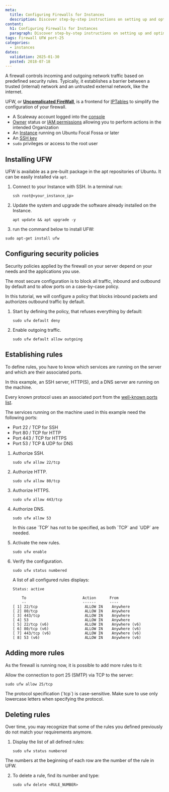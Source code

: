 ```yaml
---
meta:
  title: Configuring Firewalls for Instances
  description: Discover step-by-step instructions on setting up and optimizing your server's firewall, ensuring robust security for your Scaleway Instances.
content:
  h1: Configuring Firewalls for Instances
  paragraph: Discover step-by-step instructions on setting up and optimizing your server's firewall, ensuring robust security for your Scaleway Instances.
tags: Firewall UFW port-25
categories:
  - instances
dates:
  validation: 2025-01-30
  posted: 2018-07-18
---
```



A firewall controls incoming and outgoing network traffic based on predefined security rules. Typically, it establishes a barrier between a trusted (internal) network and an untrusted external network, like the internet.

UFW, or **[Uncomplicated FireWall](https://en.wikipedia.org/wiki/Uncomplicated_Firewall)**, is a frontend for [IPTables](https://en.wikipedia.org/wiki/Iptables) to simplify the configuration of your firewall.

<Requirements />

- A Scaleway account logged into the [console](https://console.scaleway.com)
- [Owner](/iam/concepts/#owner) status or [IAM permissions](/iam/concepts/#permission) allowing you to perform actions in the intended Organization
- An [Instance](/instances/how-to/create-an-instance/) running on Ubuntu Focal Fossa or later
- An [SSH key](/organizations-and-projects/how-to/create-ssh-key/)
- `sudo` privileges or access to the root user

## Installing UFW

UFW is available as a pre-built package in the apt repositories of Ubuntu. It can be easily installed via `apt`.

1. Connect to your Instance with SSH. In a terminal run:
    ```
    ssh root@<your_instance_ip>
    ```
2. Update the system and upgrade the software already installed on the Instance.
    ```
    apt update && apt upgrade -y
    ```

3. run the command below to install UFW:

  ```code
  sudo apt-get install ufw
  ```

## Configuring security policies

Security policies applied by the firewall on your server depend on your needs and the applications you use.

The most secure configuration is to block all traffic, inbound and outbound by default and to allow ports on a case-by-case policy.

In this tutorial, we will configure a policy that blocks inbound packets and authorizes outbound traffic by default.

1. Start by defining the policy, that refuses everything by default:
    ```code
    sudo ufw default deny
    ```
2. Enable outgoing traffic.
    ```code
    sudo ufw default allow outgoing
    ```

## Establishing rules

To define rules, you have to know which services are running on the server and which are their associated ports.

In this example, an SSH server, HTTP(S), and a DNS server are running on the machine.

Every known protocol uses an associated port from the [well-known ports list](https://en.wikipedia.org/wiki/List_of_TCP_and_UDP_port_numbers).

The services running on the machine used in this example need the following ports:

- Port 22 / TCP for SSH
- Port 80 / TCP for HTTP
- Port 443 / TCP for HTTPS
- Port 53 / TCP & UDP for DNS

1. Authorize SSH.
    ```code
    sudo ufw allow 22/tcp
    ```
2. Authorize HTTP.
    ```code
    sudo ufw allow 80/tcp
    ```
3. Authorize HTTPS.
    ```code
    sudo ufw allow 443/tcp
    ```
4. Authorize DNS.
    ```code
    sudo ufw allow 53
    ```

    <Message type="note">
      In this case `TCP` has not to be specified, as both `TCP` and `UDP` are needed.
    </Message>
5. Activate the new rules.
    ```code
    sudo ufw enable
    ```
6. Verify the configuration.
    ```code
    sudo ufw status numbered
    ```

    A list of all configured rules displays:

    ```code
    Status: active

        To                         Action      From
        --                         ------      ----
    [ 1] 22/tcp                     ALLOW IN    Anywhere
    [ 2] 80/tcp                     ALLOW IN    Anywhere
    [ 3] 443/tcp                    ALLOW IN    Anywhere
    [ 4] 53                         ALLOW IN    Anywhere
    [ 5] 22/tcp (v6)                ALLOW IN    Anywhere (v6)
    [ 6] 80/tcp (v6)                ALLOW IN    Anywhere (v6)
    [ 7] 443/tcp (v6)               ALLOW IN    Anywhere (v6)
    [ 8] 53 (v6)                    ALLOW IN    Anywhere (v6)
    ```

## Adding more rules

As the firewall is running now, it is possible to add more rules to it:

Allow the connection to port 25 (SMTP) via TCP to the server:

```code
sudo ufw allow 25/tcp
```

<Message type="tip">
  The protocol specification (`tcp`) is case-sensitive. Make sure to use only lowercase letters when specifying the protocol.
</Message>

## Deleting rules

Over time, you may recognize that some of the rules you defined previously do not match your requirements anymore.

1. Display the list of all defined rules:
    ```code
    sudo ufw status numbered
    ```

  The numbers at the beginning of each row are the number of the rule in UFW.

2. To delete a rule, find its number and type:
    ```code
    sudo ufw delete <RULE_NUMBER>
    ```